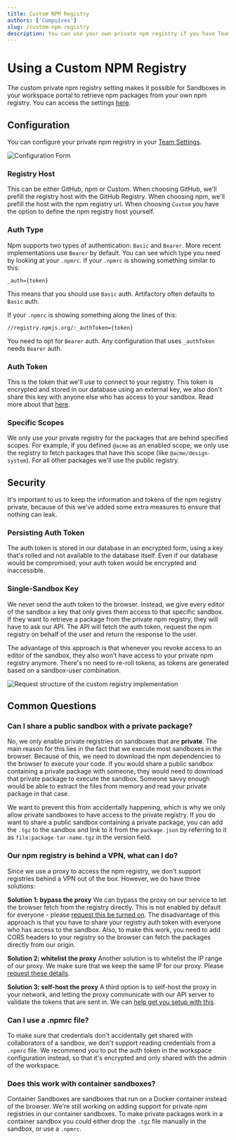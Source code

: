 ```yaml
---
title: Custom NPM Registry
authors: ['CompuIves']
slug: /custom-npm-registry
description: You can use your own private npm registry if you have Team Pro.
---
```



# Using a Custom NPM Registry

The custom private npm registry setting makes it possible for Sandboxes in your
workspace portal to retrieve npm packages from your own npm registry. You can access the settings
[here](https://codesandbox.io/t/registry).

## Configuration

You can configure your private npm registry in your
[Team Settings](https://codesandbox.io/t/registry).

![Configuration Form](../images/npm-registry.jpg)

### Registry Host

This can be either GitHub, npm or Custom. When choosing GitHub, we'll prefill
the registry host with the GitHub Registry. When choosing npm, we'll prefill the
host with the npm registry url. When choosing `Custom` you have the option to
define the npm registry host yourself.

### Auth Type

Npm supports two types of authentication: `Basic` and `Bearer`. More recent
implementations use `Bearer` by default. You can see which type you need by
looking at your `.npmrc`. If your `.npmrc` is showing something similar to this:

```
_auth={token}
```

This means that you should use `Basic` auth. Artifactory often defaults to
`Basic` auth.

If your `.npmrc` is showing something along the lines of this:

```
//registry.npmjs.org/:_authToken={token}
```

You need to opt for `Bearer` auth. Any configuration that uses `_authToken`
needs `Bearer` auth.

### Auth Token

This is the token that we'll use to connect to your registry. This token is
encrypted and stored in our database using an external key, we also don't share
this key with anyone else who has access to your sandbox. Read more about that
[here](#security).

### Specific Scopes

We only use your private registry for the packages that are behind specified
scopes. For example, if you defined `@acme` as an enabled scope, we only use the
registry to fetch packages that have this scope (like `@acme/design-system`).
For all other packages we'll use the public registry.

## Security

It's important to us to keep the information and tokens of the npm registry
private, because of this we've added some extra measures to ensure that nothing
can leak.

### Persisting Auth Token

The auth token is stored in our database in an encrypted form, using a key
that's rolled and not available to the database itself. Even if our database
would be compromised, your auth token would be encrypted and inaccessible.

### Single-Sandbox Key

We never send the auth token to the browser. Instead, we give every editor of
the sandbox a key that only gives them access to that specific sandbox. If they
want to retrieve a package from the private npm registry, they will have to ask
our API. The API will fetch the auth token, request the npm registry on behalf
of the user and return the response to the user.

The advantage of this approach is that whenever you revoke access to an editor
of the sandbox, they also won't have access to your private npm registry
anymore. There's no need to re-roll tokens, as tokens are generated based on a
sandbox-user combination.

![Request structure of the custom registry implementation](../images/custom-registry-infra.jpg)

## Common Questions

### Can I share a public sandbox with a private package?

No, we only enable private registries on sandboxes that are **private**. The
main reason for this lies in the fact that we execute most sandboxes in the
browser. Because of this, we need to download the npm dependencies to the
browser to execute your code. If you would share a public sandbox containing a
private package with someone, they would need to download that private package
to execute the sandbox. Someone savvy enough would be able to extract the files
from memory and read your private package in that case.

We want to prevent this from accidentally happening, which is why we only allow
private sandboxes to have access to the private registry. If you do want to
share a public sandbox containing a private package, you can add the `.tgz` to
the sandbox and link to it from the `package.json` by referring to it as
`file:package-tar-name.tgz` in the version field.

### Our npm registry is behind a VPN, what can I do?

Since we use a proxy to access the npm registry, we don't support registries
behind a VPN out of the box. However, we do have three solutions:

**Solution 1: bypass the proxy** We can bypass the proxy on our service to let
the browser fetch from the registry directly. This is not enabled by default for
everyone - please [request this be turned on](https://codesandbox.io/support).
The disadvantage of this approach is that you have to share your registry auth
token with everyone who has access to the sandbox. Also, to make this work, you
need to add CORS headers to your registry so the browser can fetch the packages
directly from our origin.

**Solution 2: whitelist the proxy** Another solution is to whitelist the IP
range of our proxy. We make sure that we keep the same IP for our proxy. Please
[request these details](https://codesandbox.io/support).

**Solution 3: self-host the proxy** A third option is to self-host the proxy in
your network, and letting the proxy communicate with our API server to validate
the tokens that are sent in. We can
[help get you setup with this](https://codesandbox.io/support).

### Can I use a .npmrc file?

To make sure that credentials don't accidentally get shared with collaborators
of a sandbox, we don't support reading credentials from a `.npmrc` file. We
recommend you to put the auth token in the workspace configuration instead, so
that it's encrypted and only shared with the admin of the workspace.

### Does this work with container sandboxes?

Container Sandboxes are sandboxes that run on a Docker container instead of the
browser. We're still working on adding support for private npm registries in our
container sandboxes. To make private packages work in a container sandbox you
could either drop the `.tgz` file manually in the sandbox, or use a `.npmrc`.
